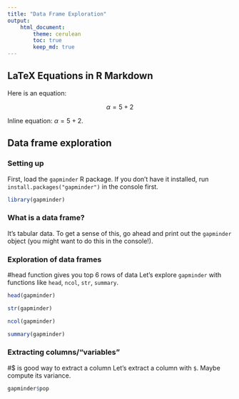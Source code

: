 ```yaml
---
title: "Data Frame Exploration"
output: 
    html_document:
        theme: cerulean
        toc: true
        keep_md: true
---
```


## LaTeX Equations in R Markdown

Here is an equation:

$$\alpha = 5 + 2$$

Inline equation: $\alpha = 5 + 2$. 

## Data frame exploration

### Setting up

First, load the `gapminder` R package. If you don't have it installed, run `install.packages("gapminder")` in the console first.

```r
library(gapminder)
```

### What is a data frame?

It's tabular data. To get a sense of this, go ahead and print out the `gapminder` object (you might want to do this in the console!).

### Exploration of data frames
#head function gives you top 6 rows of data
Let's explore `gapminder` with functions like `head`, `ncol`, `str`, `summary`.
```r
head(gapminder)
```
```r
str(gapminder)
```

```r
ncol(gapminder)
```
```r
summary(gapminder)
```




### Extracting columns/"variables"
#$ is good way to extract a column
Let's extract a column with `$`. Maybe compute its variance.
```r
gapminder$pop
```

